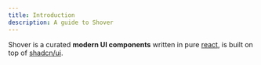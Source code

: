 ```yaml
---
title: Introduction
description: A guide to Shover
---
```


Shover is a curated **modern UI components** written in pure [react](https://react.dev/), is built on top of [shadcn/ui](https://ui.shadcn.com/).
